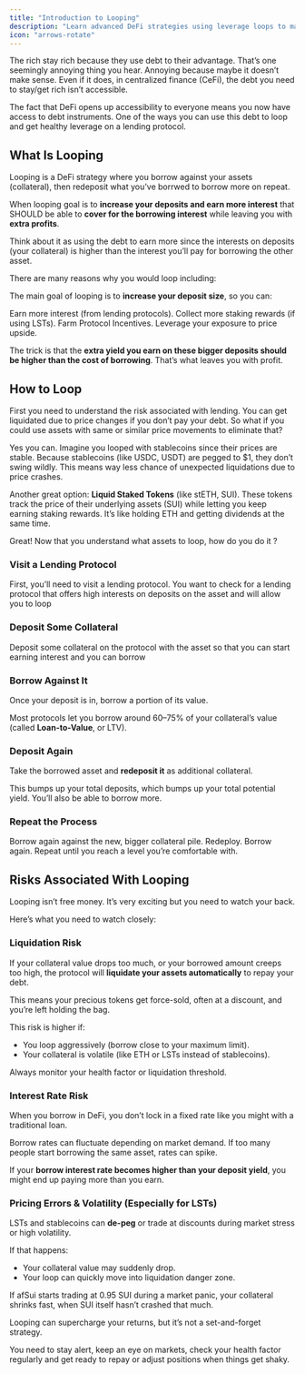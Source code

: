 ```yaml
---
title: "Introduction to Looping"
description: "Learn advanced DeFi strategies using leverage loops to maximize your positions"
icon: "arrows-rotate"
---
```


The rich stay rich because they use debt to their advantage. That’s one seemingly annoying thing you hear. Annoying because maybe it doesn’t make sense. Even if it does, in centralized finance  (CeFi), the debt you need to stay/get rich isn’t accessible.

The fact that DeFi opens up accessibility to everyone means you now have access to debt instruments. One of the ways you can use this debt to loop and get healthy leverage on a lending protocol.

## What Is Looping

Looping is a DeFi strategy where you borrow against your assets (collateral), then redeposit what you’ve borrwed to borrow more on repeat.

When looping goal is to **increase your deposits and earn more interest** that SHOULD be able to **cover for the borrowing interest** while leaving you with **extra profits**.

Think about it as using the debt to earn more since the interests on deposits (your collateral) is higher than the interest you’ll pay for borrowing the other asset.

There are many reasons why you would loop including:

The main goal of looping is to **increase your deposit size**, so you can:

Earn more interest (from lending protocols). Collect more staking rewards (if using LSTs). Farm Protocol Incentives. Leverage your exposure to price upside.

The trick is that the **extra yield you earn on these bigger deposits should be higher than the cost of borrowing**. That’s what leaves you with profit.

## How to Loop

First you need to understand the risk associated with lending. You can get liquidated due to price changes if you don’t pay your debt. So what if you could use assets with same or similar price movements to eliminate that?

Yes you can. Imagine you looped with stablecoins since their prices are stable. Because stablecoins (like USDC, USDT) are pegged to $1, they don’t swing wildly. This means way less chance of unexpected liquidations due to price crashes.

Another great option: **Liquid Staked Tokens** (like stETH, SUI). These tokens track the price of their underlying assets (SUI) while letting you keep earning staking rewards. It’s like holding ETH and getting dividends at the same time.

Great! Now that you understand what assets to loop, how do you do it ?

### Visit a Lending Protocol

First, you’ll need to visit a lending protocol. You want to check for a lending protocol that offers high interests on deposits on the asset and will allow you to loop 

### Deposit Some Collateral

Deposit some collateral on the protocol with the asset so that you can start earning interest and you can borrow

### Borrow Against It

Once your deposit is in, borrow a portion of its value.

Most protocols let you borrow around 60–75% of your collateral’s value (called **Loan-to-Value**, or LTV).

### Deposit Again

Take the borrowed asset and **redeposit it** as additional collateral.

This bumps up your total deposits, which bumps up your total potential yield. You’ll also be able to borrow more.

### Repeat the Process

Borrow again against the new, bigger collateral pile. Redeploy. Borrow again. Repeat until you reach a level you’re comfortable with.

## Risks Associated With Looping

Looping isn’t free money. It’s very exciting but you need to watch your back.

Here’s what you need to watch closely:

### Liquidation Risk

If your collateral value drops too much, or your borrowed amount creeps too high, the protocol will **liquidate your assets automatically** to repay your debt.

This means your precious tokens get force-sold, often at a discount, and you’re left holding the bag.

This risk is higher if:

- You loop aggressively (borrow close to your maximum limit).
- Your collateral is volatile (like ETH or LSTs instead of stablecoins).

Always monitor your health factor or liquidation threshold.

### Interest Rate Risk

When you borrow in DeFi, you don’t lock in a fixed rate like you might with a traditional loan.

Borrow rates can fluctuate depending on market demand. If too many people start borrowing the same asset, rates can spike.

If your **borrow interest rate becomes higher than your deposit yield**, you might end up paying more than you earn.

### Pricing Errors & Volatility (Especially for LSTs)

LSTs and stablecoins can **de-peg** or trade at discounts during market stress or high volatility.

If that happens:

- Your collateral value may suddenly drop.
- Your loop can quickly move into liquidation danger zone.

If afSui starts trading at 0.95 SUI during a market panic, your collateral shrinks fast, when SUI itself hasn’t crashed that much.

Looping can supercharge your returns, but it’s not a set-and-forget strategy.

You need to stay alert, keep an eye on markets, check your health factor regularly and get ready to repay or adjust positions when things get shaky.